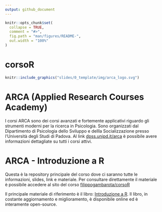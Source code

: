 ```yaml
---
output: github_document
---
```


<!-- README.md is generated from README.Rmd. Please edit that file -->

```r
knitr::opts_chunk$set(
  collapse = TRUE,
  comment = "#>",
  fig.path = "man/figures/README-",
  out.width = "100%"
)
```

# corsoR

<!-- badges: start -->
<!-- badges: end -->

```r
knitr::include_graphics("slides/0_template/img/arca_logo.svg")
```

# ARCA (Applied Research Courses Academy)

I corsi ARCA sono dei corsi avanzati e fortemente applicativi riguardo gli strumenti moderni per la ricerca in Psicologia. Sono organizzati dal Dipartimento di Psicologia dello Sviluppo e dellla Socializzazione presso l'Università degli Studi di Padova. Al link [dpss.unipd.it/arca](https://www.dpss.unipd.it/arca) è possibile avere informazioni dettagliate su tutti i corsi attivi.

# ARCA - Introduzione a R

Questa è la repository principale del corso dove ci saranno tutte le informazioni, slides, link e materiale. Per consultare direttamente il materiale è possibile accedere al sito del corso [filippogambarota/corsoR](https://filippogambarota.github.io/corsoR)

Il principale materiale di riferimento è il libro: [Introduzione a R](https://psicostat.github.io/Introduction2R/). Il libro, in costante aggiornamento e miglioramento, è disponibile online ed è interamente open-source.
